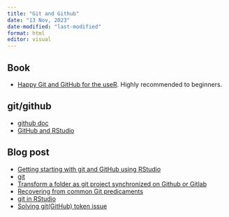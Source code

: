 ```yaml
---
title: "Git and Github"
date: "13 Nov, 2023"
date-modified: "last-modified"
format: html
editor: visual
---
```


## Book

-   [Happy Git and GitHub for the useR](https://happygitwithr.com/). Highly recommended to beginners.

## git/github

-   [github doc](https://docs.github.com/en)
-   [GitHub and RStudio](https://resources.github.com/whitepapers/github-and-rstudio/)

## Blog post

-   [Getting starting with git and GitHub using RStudio](https://nceas.github.io/training-git-intro/getting-started-with-git-rstudio.html)
-   [git](https://info5940.infosci.cornell.edu/setup/git/)
-   [Transform a folder as git project synchronized on Github or Gitlab](https://rtask.thinkr.fr/transform-a-folder-as-git-project-synchronized-on-github-or-gitlab/)
-   [Recovering from common Git predicaments](https://info5940.infosci.cornell.edu/notes/project-management/common-git-problems/)
-   [git in RStudio](https://r4dsa.netlify.app/posts/2021-05-22-git-in-rstudio/)
-   [Solving git(GitHub) token issue](https://r4dsa.netlify.app/posts/2021-05-23-git-token/)

